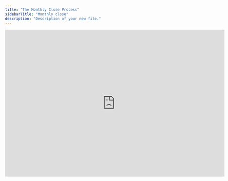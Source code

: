```yaml
---
title: "The Monthly Close Process"
sidebarTitle: "Monthly close"
description: "Description of your new file."
---
```


<iframe width="720" height="483" src="https://www.loom.com/embed/8c1c506819594f34b8bdfbbab698e058?sid=ed7f48e0-e464-4256-ae88-0847f2d35561" frameborder="0" webkitallowfullscreen mozallowfullscreen allowfullscreen />

## Overview

Francis relies on actuals data from your ERP. After closing the books each month, import this data into Francis to streamline your FP\&A processes, including:

* Importing new actuals data

* Controlling

* Re-forecasting

* Analyzing variance

* Creating management reports

## Basics

### Importing New Actuals

1. Sync your connections (bottom left) to import your booked entries.

2. Set **Last close** to the most recent closed month. This ensures Francis includes the latest actuals.

### Controlling

Start by comparing forecasts and actuals to identify the largest variances. Then drill down into details, from forecast values to actual entries, to pinpoint the root causes.

Use the three toggle buttons to explore different views:

* **Compare:** Displays the difference between forecast and actuals

* **Follow-up:** Shows actual values

* **Transactions:** Shows booked entries behind the selected cell

Viewing actuals on a month-by-month basis helps you spot trends and quickly address any discrepancies, such as bookkeeping errors.

### Re-Forecasting

After reviewing and controlling your actuals, update the **Forecast Start date** so Francis replaces forecast values with the newly imported actuals. You can then adjust your forecasts as needed and save the updated version for later reference.

### Variance Analysis

Open the **Reports** view to conduct variance analyses for the last month, year-to-date, and full year. Compare budgets, forecasts, actuals, and previous year’s actuals. You can configure which budget and forecast versions to reference. Charts are also available to visualize differences across various versions.

### Management Reports

All month-by-month views, charts, and variance analyses can be exported as PDF packages for easy sharing and presentation.